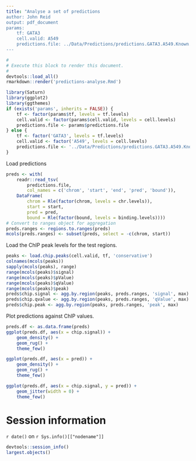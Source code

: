 ```yaml
---
title: "Analyse a set of predictions
author: John Reid
output: pdf_document
params:
    tf: GATA3
    cell.valid: A549
    predictions.file: ../Data/Predictions/predictions.GATA3.A549.Known.tsv
---
```


```r
#
# Execute this block to render this document.
#
devtools::load_all()
rmarkdown::render('predictions-analyse.Rmd')
```

```r
library(Saturn)
library(ggplot2)
library(ggthemes)
if (exists('params', inherits = FALSE)) {
    tf <- factor(params$tf, levels = tf.levels)
    cell.valid <- factor(params$cell.valid, levels = cell.levels)
    predictions.file <- params$predictions.file
} else {
    tf <- factor('GATA3', levels = tf.levels)
    cell.valid <- factor('A549', levels = cell.levels)
    predictions.file <- '../Data/Predictions/predictions.GATA3.A549.Known.tsv'
}
```


Load predictions
```r
preds <- with(
    readr::read_tsv(
        predictions.file,
        col_names = c('chrom', 'start', 'end', 'pred', 'bound')),
    DataFrame(
        chrom = Rle(factor(chrom, levels = chr.levels)),
        start = start,
        pred = pred,
        bound = Rle(factor(bound, levels = binding.levels))))
# Convert to ranges object for aggregation
preds.ranges <- regions.to.ranges(preds)
mcols(preds.ranges) <- subset(preds, select = -c(chrom, start))
```


Load the ChIP peak levels for the test regions.
```r
peaks <- load.chip.peaks(cell.valid, tf, 'conservative')
colnames(mcols(peaks))
sapply(mcols(peaks), range)
range(mcols(peaks)$signal)
range(mcols(peaks)$pValue)
range(mcols(peaks)$qValue)
range(mcols(peaks)$peak)
preds$chip.signal <- agg.by.region(peaks, preds.ranges, 'signal', max)
preds$chip.qvalue <- agg.by.region(peaks, preds.ranges, 'qValue', max)
preds$chip.peak <- agg.by.region(peaks, preds.ranges, 'peak', max)
```


Plot predictions against ChIP values.
```r
preds.df <- as.data.frame(preds)
ggplot(preds.df, aes(x = chip.signal)) +
    geom_density() +
    geom_rug() +
    theme_few()

ggplot(preds.df, aes(x = pred)) +
    geom_density() +
    geom_rug() +
    theme_few()

ggplot(preds.df, aes(x = chip.signal, y = pred)) +
    geom_jitter(width = 0) +
    theme_few()
```


# Session information

`r date()` on `r Sys.info()[["nodename"]]`
```r
devtools::session_info()
largest.objects()
```


